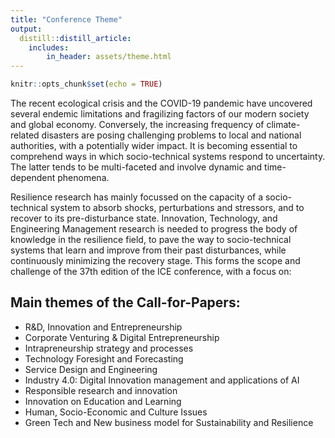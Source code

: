 ```yaml
---
title: "Conference Theme"
output:
  distill::distill_article:
    includes:
        in_header: assets/theme.html
---
```


```r
knitr::opts_chunk$set(echo = TRUE)
```

The recent ecological crisis and the COVID-19 pandemic have uncovered several endemic limitations and fragilizing factors of our modern society and global economy. 
Conversely, the increasing frequency of climate-related disasters are posing challenging problems to local and national authorities, with a potentially wider impact. It is becoming essential to comprehend ways in which socio-technical systems respond to uncertainty.  
The latter tends to be multi-faceted and involve dynamic and time-dependent phenomena.

Resilience research has mainly focussed on the capacity of a socio-technical system to absorb shocks, perturbations and stressors, and to recover to its pre-disturbance state. Innovation, Technology, and Engineering Management research is needed to progress the body of knowledge in the resilience field, to pave the way to socio-technical systems that learn and improve from their past disturbances, while continuously minimizing the recovery stage. This forms the scope and challenge of the 37th edition of the ICE conference, with a focus on:


## Main themes of the Call-for-Papers:

-	R&D, Innovation and Entrepreneurship
-	Corporate Venturing & Digital Entrepreneurship
-	Intrapreneurship strategy and processes
-	Technology Foresight and Forecasting
-	Service Design and Engineering
-	Industry 4.0: Digital Innovation management and applications of AI
-	Responsible research and innovation
-	Innovation on Education and Learning
-	Human, Socio-Economic and Culture Issues
-	Green Tech and New business model for Sustainability and Resilience




